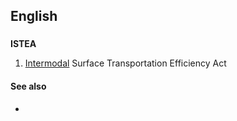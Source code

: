 ==English==

==={{initialism-old|en}}===
'''ISTEA'''

# {{context|US|legal}} [[intermodal|Intermodal]] Surface Transportation Efficiency Act

====See also====
* {{pedialite}}